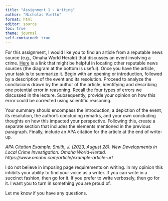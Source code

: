 ```yaml
---
title: "Assignment 1 - Writing"
author: "Nicholas Vietto"
format: html
editor: source
toc: true
theme: journal
self-contained: true
---
```


For this assignment, I would like you to find an article from a reputable news source (e.g., Omaha World Herald) that discusses an event involving a crime. [Here](https://nscc.libguides.com/c.php?g=1119770&p=8168571) is a link that might be helpful in locating other reputable news sources (the diagram at the bottom is useful). Once you have the article, your task is to summarize it. Begin with an opening or introduction, followed by a description of the event and its resolution. Proceed to analyze the conclusions drawn by the author of the article, identifying and describing one potential error in reasoning. Recall the four types of errors we discussed in the lecture. Subsequently, provide your opinion on how this error could be corrected using scientific reasoning.

Your summary should encompass the introduction, a depiction of the event, its resolution, the author's concluding remarks, and your own concluding thoughts on how this impacted your perspective. Following this, create a separate section that includes the elements mentioned in the previous paragraph. Finally, include an APA citation for the article at the end of write-up. 

*APA Citation Example: Smith, J. (2023, August 28). New Developments in Local Crime Investigation. Omaha World-Herald. https://www.omaha.com/article/example-article-url*

I do not believe in imposing page requirements on writing. In my opinion this inhibits your ability to find your voice as a writer. If you can write in a succinct fashion, then go for it. If you prefer to write verbosely, then go for it. I want you to turn in something you are proud of. 

Let me know if you have any questions. 

